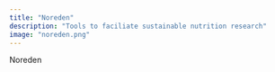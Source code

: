 ```yaml
---
title: "Noreden"
description: "Tools to faciliate sustainable nutrition research"
image: "noreden.png"
---
```


Noreden